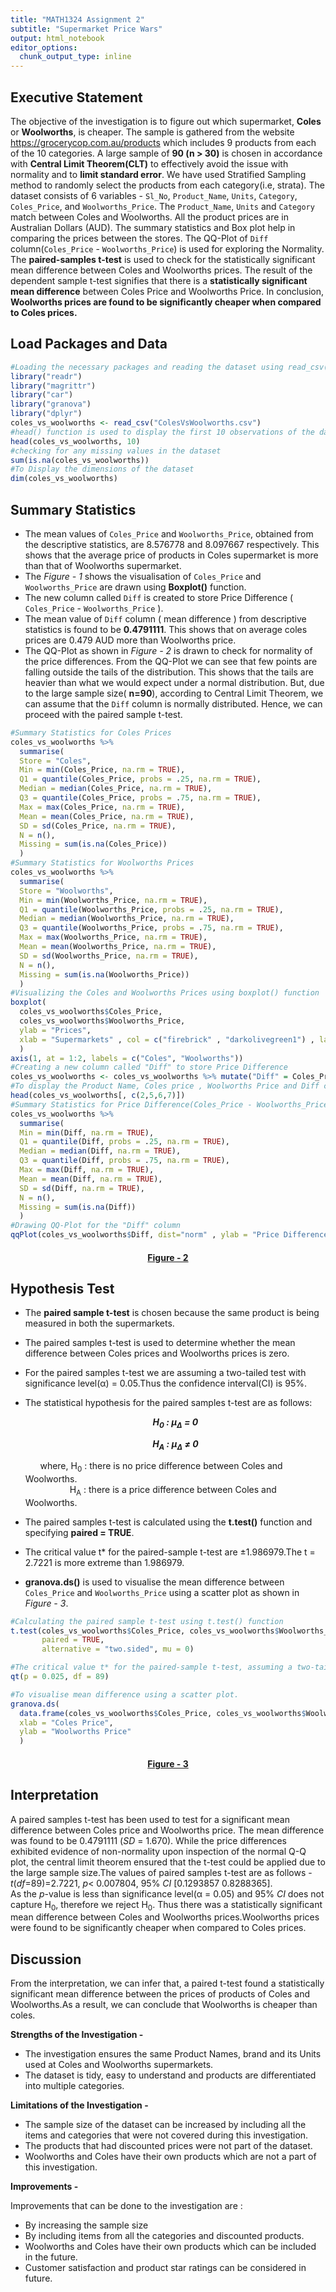 ```yaml
---
title: "MATH1324 Assignment 2"
subtitle: "Supermarket Price Wars"
output: html_notebook
editor_options: 
  chunk_output_type: inline
---
```


## Executive Statement
The objective of the investigation is to figure out which supermarket, **Coles** or **Woolworths**, is cheaper. The sample is gathered from the website <https://grocerycop.com.au/products> which includes 9 products from each of the 10 categories. A large sample of **90 (n > 30)** is chosen in accordance with **Central Limit Theorem(CLT)** to effectively avoid the issue with normality and to **limit standard error**. We have used Stratified Sampling method to randomly select the products from each category(i.e, strata). The dataset consists of 6 variables - `Sl_No`, `Product_Name`, `Units`, `Category`, `Coles_Price`, and `Woolworths_Price`. The `Product_Name`, `Units` and `Category` match between Coles and Woolworths. All the product prices are in Australian Dollars (AUD). The summary statistics and Box plot help in comparing the prices between the stores. The QQ-Plot of `Diff` column(`Coles_Price` - `Woolworths_Price`) is used for exploring the Normality. The **paired-samples t-test** is used to check for the statistically significant mean difference between Coles and Woolworths prices. The result of the dependent sample t-test signifies that there is a **statistically significant mean difference** between Coles Price and Woolworths Price. In conclusion, **Woolworths prices are found to be significantly cheaper when compared to Coles prices.**

## Load Packages and Data
```r
#Loading the necessary packages and reading the dataset using read_csv() function.
library("readr")
library("magrittr")
library("car")
library("granova")
library("dplyr")
coles_vs_woolworths <- read_csv("ColesVsWoolworths.csv")
#head() function is used to display the first 10 observations of the dataset.
head(coles_vs_woolworths, 10)
#checking for any missing values in the dataset
sum(is.na(coles_vs_woolworths))
#To Display the dimensions of the dataset
dim(coles_vs_woolworths)
```

## Summary Statistics
* The mean values of `Coles_Price` and `Woolworths_Price`, obtained from the descriptive statistics, are 8.576778 and 8.097667 respectively. This shows that the average price of products in Coles supermarket is more than that of Woolworths supermarket.     
* The *Figure - 1* shows the visualisation of `Coles_Price` and `Woolworths_Price` are drawn using **Boxplot()** function.  
* The new column called `Diff` is created to store Price Difference ( `Coles_Price` - `Woolworths_Price` ).  
* The mean value of `Diff` column ( mean difference ) from descriptive statistics is found to be **0.4791111**. This shows that on average coles prices are 0.479 AUD more than Woolworths price.  
* The QQ-Plot as shown in *Figure - 2* is drawn to check for normality of the price differences. From the QQ-Plot we can see that few points are falling outside the tails of the distribution. This shows that the tails are heavier than what we would expect under a normal distribution. But, due to the large sample size( **n=90**), according to Central Limit Theorem, we can assume that the `Diff` column is normally distributed. Hence, we can proceed with the paired sample t-test.

```r
#Summary Statistics for Coles Prices
coles_vs_woolworths %>%
  summarise(
  Store = "Coles",
  Min = min(Coles_Price, na.rm = TRUE),
  Q1 = quantile(Coles_Price, probs = .25, na.rm = TRUE),
  Median = median(Coles_Price, na.rm = TRUE),
  Q3 = quantile(Coles_Price, probs = .75, na.rm = TRUE),
  Max = max(Coles_Price, na.rm = TRUE),
  Mean = mean(Coles_Price, na.rm = TRUE),
  SD = sd(Coles_Price, na.rm = TRUE),
  N = n(),
  Missing = sum(is.na(Coles_Price))
  )
#Summary Statistics for Woolworths Prices
coles_vs_woolworths %>%
  summarise(
  Store = "Woolworths",
  Min = min(Woolworths_Price, na.rm = TRUE),
  Q1 = quantile(Woolworths_Price, probs = .25, na.rm = TRUE),
  Median = median(Woolworths_Price, na.rm = TRUE),
  Q3 = quantile(Woolworths_Price, probs = .75, na.rm = TRUE),
  Max = max(Woolworths_Price, na.rm = TRUE),
  Mean = mean(Woolworths_Price, na.rm = TRUE),
  SD = sd(Woolworths_Price, na.rm = TRUE),
  N = n(),
  Missing = sum(is.na(Woolworths_Price))
  )
#Visualizing the Coles and Woolworths Prices using boxplot() function
boxplot(
  coles_vs_woolworths$Coles_Price,
  coles_vs_woolworths$Woolworths_Price,
  ylab = "Prices",
  xlab = "Supermarkets" , col = c("firebrick" , "darkolivegreen1") , las = 1 , main = "Boxplot of Prices in AUD of Coles and Woolworths"
  )
axis(1, at = 1:2, labels = c("Coles", "Woolworths"))
#Creating a new column called "Diff" to store Price Difference
coles_vs_woolworths <- coles_vs_woolworths %>% mutate("Diff" = Coles_Price - Woolworths_Price)
#To display the Product Name, Coles price , Woolworths Price and Diff column
head(coles_vs_woolworths[, c(2,5,6,7)])
#Summary Statistics for Price Difference(Coles_Price - Woolworths_Price).  
coles_vs_woolworths %>%
  summarise(
  Min = min(Diff, na.rm = TRUE),
  Q1 = quantile(Diff, probs = .25, na.rm = TRUE),
  Median = median(Diff, na.rm = TRUE),
  Q3 = quantile(Diff, probs = .75, na.rm = TRUE),
  Max = max(Diff, na.rm = TRUE),
  Mean = mean(Diff, na.rm = TRUE),
  SD = sd(Diff, na.rm = TRUE),
  N = n(),
  Missing = sum(is.na(Diff))
  )
#Drawing QQ-Plot for the "Diff" column 
qqPlot(coles_vs_woolworths$Diff, dist="norm" , ylab = "Price Difference")
```
<center><h4><b><u>Figure - 2</u></b></h4></center>

## Hypothesis Test
* The **paired sample t-test** is chosen because the same product is being measured in both the supermarkets.
* The paired samples t-test is used to determine whether the mean difference between Coles prices and Woolworths prices is zero. 
* For the paired samples t-test we are assuming a two-tailed test with significance level(&#945;) = 0.05.Thus the confidence interval(CI) is 95%.  
* The statistical hypothesis for the paired samples t-test are as follows:  
<center>***H~0~ : μ~Δ~ = 0 ***</center>    
<center>***H~A~ : μ~Δ~ ≠ 0***</center>
&nbsp; &nbsp;&nbsp;&nbsp;&nbsp;where, H~0~ : there is no price difference between Coles and Woolworths.  
       &nbsp;&nbsp;&nbsp;&nbsp;&nbsp;&nbsp;&nbsp;&nbsp;&nbsp;&nbsp;&nbsp;&nbsp;&nbsp;&nbsp;&nbsp;&nbsp;&nbsp; H~A~ : there is a price difference between Coles and Woolworths.

* The paired samples t-test is calculated using the **t.test()** function and specifying **paired = TRUE**.
* The critical value t* for the paired-sample t-test are ±1.986979.The t = 2.7221 is more extreme than 1.986979.
* **granova.ds()** is used to visualise the mean difference between `Coles_Price` and `Woolworths_Price` using a scatter plot as shown in *Figure - 3*.

```r
#Calculating the paired sample t-test using t.test() function
t.test(coles_vs_woolworths$Coles_Price, coles_vs_woolworths$Woolworths_Price,
       paired = TRUE,
       alternative = "two.sided", mu = 0)

#The critical value t* for the paired-sample t-test, assuming a two-tailed test with significance level = 0.05
qt(p = 0.025, df = 89)

#To visualise mean difference using a scatter plot.
granova.ds(
  data.frame(coles_vs_woolworths$Coles_Price, coles_vs_woolworths$Woolworths_Price),
  xlab = "Coles Price",
  ylab = "Woolworths Price" 
  )
```
<center><h4><b><u>Figure - 3</u></b></h4></center>
## Interpretation

A paired samples t-test has been used to test for a significant mean difference between Coles price and Woolworths price. The mean difference was found to be 0.4791111 ($SD$ = 1.670). While the price differences exhibited evidence of non-normality upon inspection of the normal Q-Q plot, the central limit theorem ensured that the t-test could be applied due to the large sample size.The values of paired samples t-test are as follows - <br> $t$($df$=89)=2.7221, $p$< 0.007804, 95% $CI$ [0.1293857 0.8288365]. <br>
As the $p$-value is less than significance level(&#945; = 0.05) and 95% $CI$ does not capture H~0~, therefore we reject H~0~. Thus there was a statistically significant mean difference between Coles and Woolworths prices.Woolworths prices were found to be significantly cheaper when compared to Coles prices.  

## Discussion 

From the interpretation, we can infer that, a paired t-test found a statistically significant mean difference between the prices of products of Coles and Woolworths.As a result, we can conclude that Woolworths is cheaper than coles.  

**Strengths of the Investigation - **  

* The investigation ensures the same Product Names, brand and its Units used at Coles and Woolworths supermarkets.    
* The dataset is tidy, easy to understand and products are differentiated into multiple categories.  

**Limitations of the Investigation - **  

* The sample size of the dataset can be increased by including all the items and categories that were not covered during this investigation.
* The products that had discounted prices were not part of the dataset.
* Woolworths and Coles have their own products which are not a part of this investigation. 


**Improvements - **  

Improvements that can be done to the investigation are :
<ul>
<li> By increasing the sample size  </li>
<li>By including items from all the categories and discounted products.</li>
<li>Woolworths and Coles have their own products which can be included in the future.</li>
<li>Customer satisfaction and product star ratings can be considered in future.</li>

</ul>











